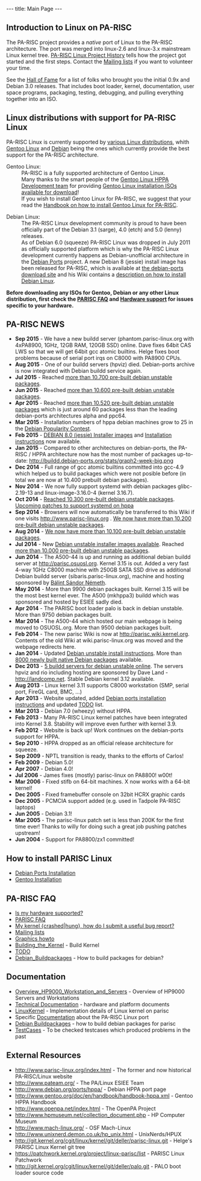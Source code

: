 ---
title: Main Page
---

== Introduction to Linux on PA-RISC ==

The PA-RISC project provides a ''native'' port of Linux to the PA-RISC architecture. The port was merged into linux-2.6 and linux-3.x mainstream Linux kernel tree.
[[PA-RISC Linux Project History]] tells how the project got started and the first steps.
Contact the [[Mailing lists]] if you want to volunteer your time.

See the [[Hall of Fame]] for a list of folks who brought you the initial 0.9x and Debian 3.0 releases.
That includes boot loader, kernel, documentation, user space programs, packaging, testing, debugging, and pulling everything together into an ISO.

== Linux distributions with support for PA-RISC Linux == 

PA-RISC Linux is currently supported by [http://wiki.parisc-linux.org/Distributions various Linux distributions], whith [http://www.gentoo.org Gentoo Linux] and [http://www.debian.org Debian] being the ones which currently provide the best support for the PA-RISC architecture.

; Gentoo Linux:
: PA-RISC is a fully supported architecture of Gentoo Linux.<br>
: Many thanks to the smart people of the [http://www.gentoo.org/proj/en/base/hppa Gentoo Linux HPPA Development team] for providing [http://www.gentoo.org/main/en/where.xml Gentoo Linux installation ISOs available for download]!
: If you wish to install Gentoo Linux for PA-RISC, we suggest that your read the [http://www.gentoo.org/doc/en/handbook/handbook-hppa.xml Handbook on how to install Gentoo Linux for PA-RISC].

; Debian Linux:
: The PA-RISC Linux development community is proud to have been officially part of the Debian 3.1 (sarge), 4.0 (etch) and 5.0 (lenny) releases.
: As of Debian 6.0 (squeeze) PA-RISC Linux was dropped in July 2011 as officially supported platform which is why the PA-RISC Linux development currently happens as Debian-unofficial architecture in the [http://www.debian-ports.org Debian Ports] project. A new Debian 8 (jessie) install image has been released for PA-RISC, which is available at [http://ftp.debian-ports.org/debian-cd/hppa/debian-8.0 the debian-ports download site] and his Wiki contains a [[Debian Ports Installation | description on how to install Debian Linux]].
 
'''Before downloading any ISOs for Gentoo, Debian or any other Linux distribution, first check the
[[PARISC FAQ]] and [[Hardware support]] for issues specific to your hardware.'''

== PA-RISC NEWS == 
* '''Sep 2015''' - We have a new buildd server (phantom.parisc-linux.org with 4xPA8900, 1GHz, 12GB RAM, 120GB SSD) online. Dave fixes 64bit CAS LWS so that we will get 64bit gcc atomic builtins. Helge fixes boot problems because of serial port irqs on C8000 with PA8900 CPUs.
* '''Aug 2015''' - One of our buildd servers (hpviz) died. Debian-ports archive is now integrated with Debian buildd service again. 
* '''Jul 2015''' - Reached [http://buildd.debian-ports.org/status/architecture.php?a=hppa&suite=sid more than 10.700 pre-built debian unstable packages]. 
* '''Jun 2015''' - Reached [http://buildd.debian-ports.org/status/architecture.php?a=hppa&suite=sid more than 10.600 pre-built debian unstable packages]. 
* '''Apr 2015''' - Reached [http://buildd.debian-ports.org/status/architecture.php?a=hppa&suite=sid more than 10.520 pre-built debian unstable packages] which is just around 60 packages less than the leading debian-ports architectures alpha and ppc64. 
* '''Mar 2015''' - Installation numbers of hppa debian machines grow to 25 in the [http://popcon.debian.org Debian Popularity Contest].
* '''Feb 2015''' - [http://ftp.debian-ports.org/debian-cd/hppa/debian-8.0/ DEBIAN 8.0 (jessie) Installer images] and [[Debian_Ports_Installation|Installation instructions]] now available.
* '''Jan 2015''' - Compared to other architectures on debian-ports, the PA-RISC / HPPA architecture now has the most number of packages up-to-date:  http://buildd.debian-ports.org/stats/graph2-week-big.png
* '''Dec 2014''' - Full range of gcc atomic builtins committed into gcc-4.9 which helped us to build packages which were not posible before (in total we are now at 10.400 prebuilt debian packages).
* '''Nov 2014''' - We now fully support systemd with debian packages glibc-2.19-13 and linux-image-3.16.0-4 (kernel 3.16.7).
* '''Oct 2014''' - [http://buildd.debian-ports.org/status/architecture.php?a=hppa&suite=sid Reached 10.300 pre-built debian unstable packages]. [https://patchwork.kernel.org/patch/5048751 Upcoming patches to support systemd on hppa]
* '''Sep 2014''' - Browsers will now automatically be transferred to this Wiki if one visits http://www.parisc-linux.org . [http://buildd.debian-ports.org/status/architecture.php?a=hppa&suite=sid We now have more than 10.200 pre-built debian unstable packages].
* '''Aug 2014''' - [http://buildd.debian-ports.org/status/architecture.php?a=hppa&suite=sid We now have more than 10.100 pre-built debian unstable packages].
* '''Jul 2014''' - New [[Debian Ports Installation | Debian unstable installer images available]]. Reached [http://buildd.debian-ports.org/status/architecture.php?a=hppa&suite=sid more than 10.000 pre-built debian unstable packages].
* '''Jun 2014''' - The A500-44 is up and running as additional debian buildd server at http://parisc.osuosl.org. Kernel 3.15 is out. Added a very fast 4-way 1GHz C8000 machine with 250GB SATA SSD drive as additional Debian buildd server (sibaris.parisc-linux.org), machine and hosting sponsored by [mailto:pannonmage@googlemail.com Bálint Sándor Németh]. 
* '''May 2014''' - More than 9900 debian packages built. Kernel 3.15 will be the most best kernel ever. The A500 (mkhppa3) buildd which was sponsored and hosted by ESIEE sadly died.
* '''Apr 2014''' - The PARISC boot loader palo is back in debian unstable. More than 9750 debian packages built.
* '''Mar 2014''' - The A500-44 which hosted our main webpage is being moved to OSUOSL.org. More than 9500 debian packages built.
* '''Feb 2014''' - The new parisc Wiki is now at http://parisc.wiki.kernel.org. Contents of the old Wiki at wiki.parisc-linux.org was moved and the webpage redirects here.
* '''Jan 2014''' - Updated [[Debian_Ports_Installation|Debian unstable install instructions]]. More than [http://buildd.debian-ports.org/stats 8000 newly built native Debian packages] available.
* '''Dec 2013''' - [http://unstable.buildd.net/index-hppa.html 5 buildd servers for debian unstable online]. The servers hpviz and rio including hosting are sponsored by Dave Land - http://landcomp.net. Stable Debian kernel 3.12 available. 
* '''Aug 2013''' - Linux kernel 3.11 supports C8000 workstation (SMP, serial port, FireGL card, BMC, ...)
* '''Apr 2013''' - Website updated, added [[Debian_Ports_Installation|Debian ports installation instructions]] and updated [[TODO]] list.
* '''Mar 2013''' - Debian 7.0 (wheezy) without HPPA.
* '''Feb 2013''' - Many PA-RISC Linux kernel patches have been integrated into Kernel 3.8. Stability will improve even further with kernel 3.9.
* '''Feb 2012''' - Website is back up! Work continues on the debian-ports support for HPPA.
* '''Sep 2010''' - HPPA dropped as an official release architecture for squeeze.
* '''Sep 2009''' - NPTL transition is ready, thanks to the efforts of Carlos!
* '''Feb 2009''' - Debian 5.0!
* '''Apr 2007''' - Debian 4.0!
* '''Jul 2006''' - James fixes (mostly) parisc-linux on PA8800! w00t!
* '''Mar 2006''' - Fixed stifb on 64-bit machines. X now works with a 64-bit kernel!
* '''Dec 2005''' - Fixed framebuffer console on 32bit HCRX graphic cards
* '''Dec 2005''' - PCMCIA support added (e.g. used in Tadpole PA-RISC laptops)
* '''Jun 2005''' - Debian 3.1!
* '''Mar 2005''' - The parisc-linux patch set is less than 200K for the first time ever! Thanks to willy for doing such a great job pushing patches upstream!
* '''Jun 2004''' - Support for PA8800/zx1 committed!

== How to install PARISC Linux == 
* [[Debian Ports Installation]]
* [http://www.gentoo.org/doc/en/handbook/handbook-hppa.xml Gentoo Installation]

== PA-RISC FAQ == 
* [[Hardware_support|Is my hardware supported?]]
* [[PARISC FAQ]]
* [[How to report a parisc-linux kernel problem|My kernel {crashed|hung}, how do I submit a useful bug report?]]
* [[Mailing lists]]
* [[Graphics howto]]
* [[Building_the_Kernel]] - Build Kernel
* [[TODO]]
* [[Debian_Buildpackages]] - How to build packages for debian?

== Documentation ==
* [[Overview_HP9000_Workstation_and_Servers]] - Overview of HP9000 Servers and Workstations
* [[Technical Documentation]] - hardware and platform documents
* [[LinuxKernel]] - Implementation details of Linux kernel on parisc
* Specific [[Documentation]] about the PA-RISC Linux port
* [[Debian Buildpackages]] - how to build debian packages for parisc
* [[TestCases]] - To be checked testcases which produced problems in the past

== External Resources ==

* http://www.parisc-linux.org/index.html - The former and now historical PA-RISC/Linux website
* http://www.pateam.org/ - The PA/Linux ESIEE Team
* http://www.debian.org/ports/hppa/ - Debian HPPA port page
* http://www.gentoo.org/doc/en/handbook/handbook-hppa.xml - Gentoo HPPA Handbook
* http://www.openpa.net/index.html - The OpenPA Project
* http://www.hpmuseum.net/collection_document.php - HP Computer Museum
* http://www.mach-linux.org/ - OSF Mach-Linux
* http://www.unixnerd.demon.co.uk/hp_unix.html - UnixNerds/HPUX
* http://git.kernel.org/cgit/linux/kernel/git/deller/parisc-linux.git - Helge's PARISC Linux Kernel git tree
* https://patchwork.kernel.org/project/linux-parisc/list - PARISC Linux Patchwork
* http://git.kernel.org/cgit/linux/kernel/git/deller/palo.git - PALO boot loader source code